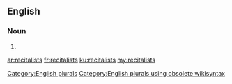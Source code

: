 ==English==

===Noun===
{{head|en}}

# {{plural of|recitalist}}

[[Category:English plurals]][[Category:English plurals using obsolete wikisyntax]]

[[ar:recitalists]]
[[fr:recitalists]]
[[ku:recitalists]]
[[my:recitalists]]